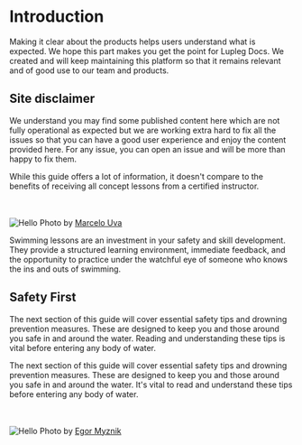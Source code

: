 
# Introduction

Making it clear about the products helps users understand what is expected. We hope this part makes you get the point for Lupleg Docs. We created and will keep maintaining this platform so that it remains relevant and of good use to our team and products.

## Site disclaimer

<Callout type="warning" emoji="⚠️">
  We understand you may find some published content here which are not fully
  operational as expected but we are working extra hard to fix all the issues
  so that you can have a good user experience and enjoy the content provided here.
  For any issue, you can open an issue and will be more than happy to fix them.
</Callout>

While this guide offers a lot of information, it doesn't compare to the benefits of receiving all concept lessons from a certified instructor.

<br></br>
<Image src="/images/pool.jpg" alt="Hello" width={400} height={300} />
Photo by [Marcelo Uva](https://unsplash.com/@marcelouva)

Swimming lessons are an investment in your safety and skill development. They provide a structured learning environment, immediate feedback, and the opportunity to practice under the watchful eye of someone who knows the ins and outs of swimming.

## Safety First

The next section of this guide will cover essential safety tips and drowning prevention measures. These are designed to keep you and those around you safe in and around the water. Reading and understanding these tips is vital before entering any body of water.

The next section of this guide will cover essential safety tips and drowning prevention measures. These are designed to keep you and those around you safe in and around the water. It's vital to read and understand these tips before entering any body of water.

<br></br>
<Image src="/images/life.jpg" alt="Hello" width={400} height={300} />
Photo by [Egor Myznik](https://unsplash.com/@vonshnauzer)

